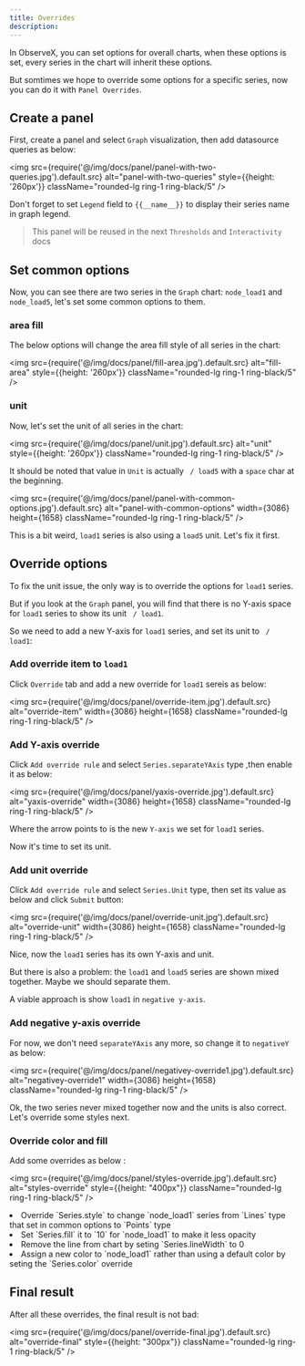 ```yaml
---
title: Overrides
description: 
---
```



In ObserveX, you can set options for overall charts, when these options is set, every series in the chart will inherit these options. 

But somtimes we hope to override some options for a specific series, now you can do it with `Panel Overrides`.

## Create a panel 

First, create a panel and select `Graph` visualization, then add datasource queries as below: 

<img src={require('@/img/docs/panel/panel-with-two-queries.jpg').default.src} alt="panel-with-two-queries" style={{height: '260px'}} className="rounded-lg ring-1 ring-black/5" />

Don't forget to set `Legend` field to `{{__name__}}` to display their series name in graph legend.

> This panel will be reused in the next `Thresholds` and `Interactivity` docs 

## Set common options 

Now, you can see there are two series in the `Graph` chart: `node_load1` and `node_load5`, let's set some common options to them.

### area fill 

The below options will change the area fill style of all series in the chart:

<img src={require('@/img/docs/panel/fill-area.jpg').default.src} alt="fill-area" style={{height: '260px'}} className="rounded-lg ring-1 ring-black/5" />

### unit 

Now, let's set the unit of all series in the chart:

<img src={require('@/img/docs/panel/unit.jpg').default.src} alt="unit" style={{height: '260px'}} className="rounded-lg ring-1 ring-black/5" />

It should be noted that value in `Unit` is actually ` / load5` with a `space` char at the beginning.

<img src={require('@/img/docs/panel/panel-with-common-options.jpg').default.src} alt="panel-with-common-options" width={3086} height={1658} className="rounded-lg ring-1 ring-black/5" />

This is a bit weird, `load1` series is also using a `load5` unit. Let's fix it first.


## Override options

To fix the unit issue, the only way is to override the options for `load1` series.

But if you look at the `Graph` panel, you will find that there is no Y-axis space for `load1` series to show its unit ` / load1`.

So we need to add a new Y-axis for `load1` series, and set its unit to ` / load1`:

### Add override item to `load1` 

Click `Override` tab and add a new override for `load1` sereis as below:

<img src={require('@/img/docs/panel/override-item.jpg').default.src} alt="override-item" width={3086} height={1658} className="rounded-lg ring-1 ring-black/5" />

### Add Y-axis override

Click `Add override rule` and select `Series.separateYAxis` type ,then enable it as below: 

<img src={require('@/img/docs/panel/yaxis-override.jpg').default.src} alt="yaxis-override" width={3086} height={1658} className="rounded-lg ring-1 ring-black/5" />

Where the arrow points to is the new `Y-axis` we set for `load1` series.

Now it's time to set its unit.

### Add unit override 

Click `Add override rule` and select `Series.Unit` type, then set its value as below and click `Submit` button: 

<img src={require('@/img/docs/panel/override-unit.jpg').default.src} alt="override-unit" width={3086} height={1658} className="rounded-lg ring-1 ring-black/5" />

Nice, now the `load1` series has its own Y-axis and unit.

But there is also a problem: the `load1` and `load5` series are shown mixed together. Maybe we should separate them.

A viable approach is show `load1` in `negative y-axis`.

### Add negative y-axis override

For now, we don't need `separateYAxis` any more, so change it to `negativeY` as below:

<img src={require('@/img/docs/panel/negativey-override1.jpg').default.src} alt="negativey-override1" width={3086} height={1658} className="rounded-lg ring-1 ring-black/5" />


Ok, the two series never mixed together now and the units is also correct. Let's override some styles next.


### Override color and fill 

Add some overrides as below :

<img src={require('@/img/docs/panel/styles-override.jpg').default.src} alt="styles-override" style={{height: "400px"}} className="rounded-lg ring-1 ring-black/5" />

<TextList>
    <li>Override `Series.style` to change `node_load1` series from `Lines` type that set in common options to `Points` type</li>
    <li>Set `Series.fill` it to `10` for `node_load1` to make it less opacity</li>
    <li>Remove the line from chart by seting `Series.lineWidth` to 0 </li>
    <li>Assign a new color to `node_load1` rather than using a default color by seting the `Series.color` override</li>
</TextList>


## Final result

After all these overrides, the final result is not bad:

<img src={require('@/img/docs/panel/override-final.jpg').default.src} alt="override-final" style={{height: "300px"}} className="rounded-lg ring-1 ring-black/5" />
